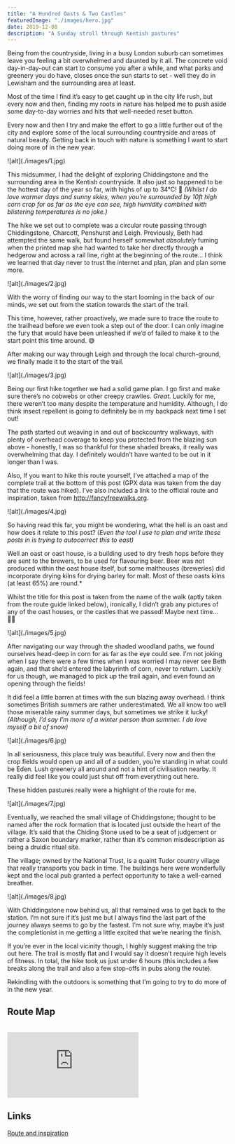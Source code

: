 ```yaml
---
title: "A Hundred Oasts & Two Castles"
featuredImage: "./images/hero.jpg"
date: 2019-12-08
description: "A Sunday stroll through Kentish pastures"
---
```


Being from the countryside, living in a busy London suburb can sometimes leave you feeling a bit overwhelmed and daunted by it all. The concrete void day-in-day-out can start to consume you after a while, and what parks and greenery you do have, closes once the sun starts to set - well they do in Lewisham and the surrounding area at least.

Most of the time I find it’s easy to get caught up in the city life rush, but every now and then, finding my roots in nature has helped me to push aside some day-to-day worries and hits that well-needed reset button.

Every now and then I try and make the effort to go a little further out of the city and explore some of the local surrounding countryside and areas of natural beauty. Getting back in touch with nature is something I want to start doing more of in the new year.

<div className="i-s">
  ![alt](./images/1.jpg)
</div>

This midsummer, I had the delight of exploring Chiddingstone and the surrounding area in the Kentish countryside. It also just so happened to be the hottest day of the year so far, with highs of up to 34°C! 🥵 _(Whilst I do love warmer days and sunny skies, when you’re surrounded by 10ft high corn crop for as far as the eye can see, high humidity combined with blistering temperatures is no joke.)_

The hike we set out to complete was a circular route passing through Chiddingstone, Charcott, Penshurst and Leigh. Previously, Beth had attempted the same walk, but found herself somewhat _absolutely_ fuming when the printed map she had wanted to take her directly through a hedgerow and across a rail line, right at the beginning of the route… I think we learned that day never to trust the internet and plan, plan and plan some more.

<div className="i-m">
  ![alt](./images/2.jpg)
</div>

With the worry of finding our way to the start looming in the back of our minds, we set out from the station towards the start of the trail.

This time, however, rather proactively, we made sure to trace the route to the trailhead before we even took a step out of the door. I can only imagine the fury that would have been unleashed if we’d of failed to make it to the start point this time around. 😅

After making our way through Leigh and through the local church-ground, we finally made it to the start of the trail.

<div className="i-s">
  ![alt](./images/3.jpg)
</div>

Being our first hike together we had a solid game plan. I go first and make sure there’s no cobwebs or other creepy crawlies. _Great._ Luckily for me, there weren’t too many despite the temperature and humidity. Although, I do think insect repellent is going to definitely be in my backpack next time I set out!

The path started out weaving in and out of backcountry walkways, with plenty of overhead coverage to keep you protected from the blazing sun above - honestly, I was so thankful for these shaded breaks, it really was overwhelming that day. I definitely wouldn’t have wanted to be out in it longer than I was.

Also, If you want to hike this route yourself, I’ve attached a map of the complete trail at the bottom of this post (GPX data was taken from the day that the route was hiked). I’ve also included a link to the official route and inspiration, taken from http://fancyfreewalks.org.

<div className="i-s">
  ![alt](./images/4.jpg)
</div>

So having read this far, you might be wondering, what the hell is an oast and how does it relate to this post? _(Even the tool I use to plan and write these posts in is trying to autocorrect this to east)_

Well an oast or oast house, is a building used to dry fresh hops before they are sent to the brewers, to be used for flavouring beer. Beer was not produced within the oast house itself, but some malthouses (breweries) did incorporate drying kilns for drying barley for malt. Most of these oasts kilns (at least 65%) are round.\*

Whilst the title for this post is taken from the name of the walk (aptly taken from the route guide linked below), ironically, I didn’t grab any pictures of any of the oast houses, or the castles that we passed! Maybe next time… 🤦‍♂️

<div className="i-s">
  ![alt](./images/5.jpg)
</div>

After navigating our way through the shaded woodland paths, we found ourselves head-deep in corn for as far as the eye could see. I'm not joking when I say there were a few times when I was worried I may never see Beth again, and that she’d entered the labyrinth of corn, never to return. Luckily for us though, we managed to pick up the trail again, and even found an opening through the fields!

It did feel a little barren at times with the sun blazing away overhead. I think sometimes British summers are rather underestimated. We all know too well those miserable rainy summer days, but sometimes we strike it lucky! _(Although, I’d say I’m more of a winter person than summer. I do love myself a bit of snow)_

<div className="i-s">
  ![alt](./images/6.jpg)
</div>

In all seriousness, this place truly was beautiful. Every now and then the crop fields would open up and all of a sudden, you’re standing in what could be Eden. Lush greenery all around and not a hint of civilisation nearby. It really did feel like you could just shut off from everything out here.

These hidden pastures really were a highlight of the route for me.

<div className="i-s">
  ![alt](./images/7.jpg)
</div>

Eventually, we reached the small village of Chiddingstone; thought to be named after the rock formation that is located just outside the heart of the village. It’s said that the Chiding Stone used to be a seat of judgement or rather a Saxon boundary marker, rather than it’s common misdescription as being a druidic ritual site.

The village; owned by the National Trust, is a quaint Tudor country village that really transports you back in time. The buildings here were wonderfully kept and the local pub granted a perfect opportunity to take a well-earned breather.

<div className="i-l">
  ![alt](./images/8.jpg)
</div>

With Chiddingstone now behind us, all that remained was to get back to the station.
I’m not sure if it’s just me but I always find the last part of the journey always seems to go by the fastest. I’m not sure why, maybe it’s just the completionist in me getting a little excited that we’re nearing the finish.

If you’re ever in the local vicinity though, I highly suggest making the trip out here. The trail is mostly flat and I would say it doesn’t require high levels of fitness. In total, the hike took us just under 6 hours (this includes a few breaks along the trail and also a few stop-offs in pubs along the route).

Rekindling with the outdoors is something that I’m going to try to do more of in the new year.

## Route Map

<br />
<Embed src="https://www.google.com/maps/d/u/0/embed?mid=1dkUVr8faEcJkW0BIuk8HFv9zGh0Vk3Kb" />
<br />

## Links

[Route and inspiration](https://fancyfreewalks.org/Kent/Penshurst.pdf) <br />
